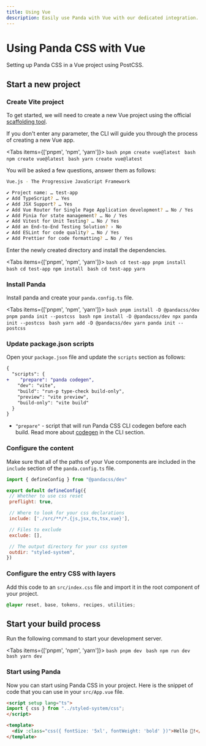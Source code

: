 ```yaml
---
title: Using Vue
description: Easily use Panda with Vue with our dedicated integration.
---
```


# Using Panda CSS with Vue

Setting up Panda CSS in a Vue project using PostCSS.

## Start a new project

<Steps>

### Create Vite project

To get started, we will need to create a new Vue project using the official [scaffolding tool](https://github.com/vuejs/create-vue).

If you don't enter any parameter, the CLI will guide you through the process of creating a new Vue app.

<Tabs items={['pnpm', 'npm', 'yarn']}>
  <Tab>
    ```bash
    pnpm create vue@latest
    ```
  </Tab>
  <Tab>
    ```bash
    npm create vue@latest
    ```
  </Tab>
  <Tab>
    ```bash
    yarn create vue@latest
    ```
  </Tab>
</Tabs>

You will be asked a few questions, answer them as follows:

```bash
Vue.js - The Progressive JavaScript Framework

✔ Project name: … test-app
✔ Add TypeScript? … Yes
✔ Add JSX Support? … Yes
✔ Add Vue Router for Single Page Application development? … No / Yes
✔ Add Pinia for state management? … No / Yes
✔ Add Vitest for Unit Testing? … No / Yes
✔ Add an End-to-End Testing Solution? › No
✔ Add ESLint for code quality? … No / Yes
✔ Add Prettier for code formatting? … No / Yes
```

Enter the newly created directory and install the dependencies.

<Tabs items={['pnpm', 'npm', 'yarn']}>
  <Tab>
    ```bash
    cd test-app
    pnpm install
    ```
  </Tab>
  <Tab>
    ```bash
    cd test-app
    npm install
    ```
  </Tab>
  <Tab>
    ```bash
    cd test-app
    yarn
    ```
  </Tab>
</Tabs>

### Install Panda

Install panda and create your `panda.config.ts` file.

<Tabs items={['pnpm', 'npm', 'yarn']}>
  <Tab>
    ```bash
    pnpm install -D @pandacss/dev
    pnpm panda init --postcss
    ```
  </Tab>
  <Tab>
    ```bash
    npm install -D @pandacss/dev
    npx panda init --postcss
    ```
  </Tab>
  <Tab>
    ```bash
    yarn add -D @pandacss/dev
    yarn panda init --postcss
    ```
  </Tab>
</Tabs>

### Update package.json scripts

Open your `package.json` file and update the `scripts` section as follows:

```diff {3} filename="package.json"
{
  "scripts": {
+    "prepare": "panda codegen",
    "dev": "vite",
    "build": "run-p type-check build-only",
    "preview": "vite preview",
    "build-only": "vite build"
  }
}
```
- `"prepare"` - script that will run Panda CSS CLI codegen before each build. Read more about [codegen](/docs/references/cli#panda-codegen) in the CLI section.

### Configure the content

Make sure that all of the paths of your Vue components are included in the `include` section of the `panda.config.ts` file.

```js {8, 17} filename="panda.config.ts"
import { defineConfig } from "@pandacss/dev"

export default defineConfig({
 // Whether to use css reset
 preflight: true,

 // Where to look for your css declarations
 include: ['./src/**/*.{js,jsx,ts,tsx,vue}'],

 // Files to exclude
 exclude: [],

 // The output directory for your css system
 outdir: "styled-system",
})
```

### Configure the entry CSS with layers

Add this code to an `src/index.css` file and import it in the root component of your project.

```css filename="src/index.css"
@layer reset, base, tokens, recipes, utilities;
```

## Start your build process

Run the following command to start your development server.

<Tabs items={['pnpm', 'npm', 'yarn']}>
  <Tab>
    ```bash
    pnpm dev
    ```
  </Tab>
  <Tab>
    ```bash
    npm run dev
    ```
  </Tab>
  <Tab>
    ```bash
    yarn dev
    ```
  </Tab>
</Tabs>

### Start using Panda

Now you can start using Panda CSS in your project.
Here is the snippet of code that you can use in your `src/App.vue` file.

```md filename="src/App.vue"
<script setup lang="ts">
import { css } from "../styled-system/css";
</script>

<template>
  <div :class="css({ fontSize: '5xl', fontWeight: 'bold' })">Hello 🐼!</div>
</template>
```

</Steps>
